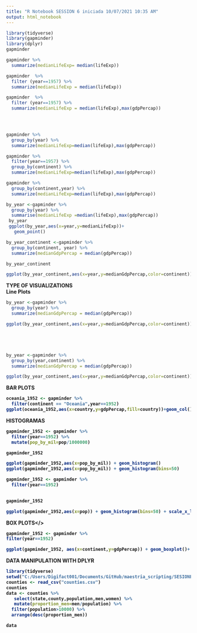 ```yaml
---
title: "R Notebook SESSION 6 iniciada 10/07/2021 10:35 AM"
output: html_notebook
---
```


```r
library(tidyverse)
library(gapminder)
library(dplyr)
gapminder

gapminder %>%
  summarize(medianLifeExp= median(lifeExp))

gapminder  %>%
  filter (year==1957) %>%
  summarize(medianLifeExp = median(lifeExp))

gapminder  %>%
  filter (year==1957) %>%
  summarize(medianLifeExp = median(lifeExp),max(gdpPercap))


 
```
```r
gapminder %>%
  group_by(year) %>%
  summarize(medianLifeExp=median(lifeExp),max(gdpPercap))


```
```r
gapminder %>%
  filter(year==1957) %>%
  group_by(continent) %>%
  summarize(medianLifeExp=median(lifeExp),max(gdpPercap))

```

```r
gapminder %>%
  group_by(continent,year) %>%
  summarize(medianLifeExp=median(lifeExp),max(gdpPercap))
```
```r
by_year <-gapminder %>%
  group_by(year) %>%
  summarise(medianLifeExp =median(lifeExp),max(gdpPercap))
 by_year
 ggplot(by_year,aes(x=year,y=medianLifeExp))+
   geom_point()

```

```r
by_year_continent <-gapminder %>%
  group_by(continent, year) %>%
  summarize(medianGdpPercap = median(gdpPercap))

by_year_continent

ggplot(by_year_continent,aes(x=year,y=medianGdpPercap,color=continent))+geom_point()

```
<b> TYPE OF VISUALIZATIONS</b>
<br/>
<b>Line Plots</b>
<br/>
```r
by_year <-gapminder %>%
  group_by(year) %>%
  summarize(medianGdpPercap = median(gdpPercap))

ggplot(by_year_continent,aes(x=year,y=medianGdpPercap,color=continent)) + geom_line()





by_year <-gapminder %>%
  group_by(year,continent) %>%
  summarize(medianGdpPercap = median(gdpPercap))

ggplot(by_year_continent,aes(x=year,y=medianGdpPercap,color=continent)) + geom_line()


```
<b> BAR PLOTS <b/>
<br/>
```r
oceania_1952 <- gapminder %>%
  filter(continent == "Oceania",year==1952)
ggplot(oceania_1952,aes(x=country,y=gdpPercap,fill=country))+geom_col()

```
<b> HISTOGRAMAS </b>
<br/>
```r
gapminder_1952 <- gapminder %>%
  filter(year==1952) %>%
  mutate(pop_by_mil=pop/1000000)

gapminder_1952

ggplot(gapminder_1952,aes(x=pop_by_mil)) + geom_histogram()
ggplot(gapminder_1952,aes(x=pop_by_mil)) + geom_histogram(bins=50)


```
```r
gapminder_1952 <- gapminder %>%
  filter(year==1952)
  

gapminder_1952

ggplot(gapminder_1952,aes(x=pop)) + geom_histogram(bins=50) + scale_x_log10()

```

<b>BOX PLOTS</>
<br/>
```r
gapminder_1952 <- gapminder %>%
filter(year==1952)

ggplot(gapminder_1952, aes(x=continent,y=gdpPercap)) + geom_boxplot()+ scale_y_log10()
```
<b> DATA MANIPULATION WITH DPLYR </b>

```r
library(tidyverse)
setwd("C:/Users/Digifact001/Documents/GitHub/maestria_scripting/SESIONES_03072021/")
counties <- read_csv("counties.csv")
counties
data <- counties %>%
   select(state,county,population,men,women) %>%
   mutate(proportion_men=men/population) %>%
  filter(population>10000) %>%
  arrange(desc(proportion_men))

data
```

